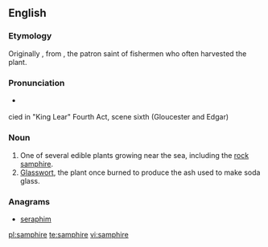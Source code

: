==English==
{{wikipedia}}

===Etymology===
Originally {{term|sampiere}}, from {{etyl|fr}} {{term|Saint Pierre|lang=fr}}, the patron saint of fishermen who often harvested the plant.

===Pronunciation===
* {{a|UK}} {{IPA|/sæm.ˈfaɪ.ə(ɹ)/|/sæm.ˈfə(ɹ)/}}
cied in "King Lear" Fourth Act, scene sixth (Gloucester and Edgar)

===Noun===
{{en-noun}}

# One of several edible plants growing near the sea, including the [[rock samphire]].
# [[glasswort|Glasswort]], the plant once burned to produce the ash used to make soda glass.

===Anagrams===
* [[seraphim#English|seraphim]]

[[pl:samphire]]
[[te:samphire]]
[[vi:samphire]]